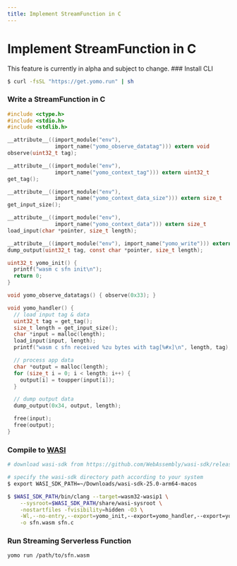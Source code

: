 ```yaml
---
title: Implement StreamFunction in C
---
```



# Implement StreamFunction in C

<Callout emoji="🚧" type="warning">
This feature is currently in alpha and subject to change.
</Callout>

<Steps>
### Install CLI

```bash
$ curl -fsSL "https://get.yomo.run" | sh
```

### Write a StreamFunction in C

```c
#include <ctype.h>
#include <stdio.h>
#include <stdlib.h>

__attribute__((import_module("env"),
               import_name("yomo_observe_datatag"))) extern void
observe(uint32_t tag);

__attribute__((import_module("env"),
               import_name("yomo_context_tag"))) extern uint32_t
get_tag();

__attribute__((import_module("env"),
               import_name("yomo_context_data_size"))) extern size_t
get_input_size();

__attribute__((import_module("env"),
               import_name("yomo_context_data"))) extern size_t
load_input(char *pointer, size_t length);

__attribute__((import_module("env"), import_name("yomo_write"))) extern int32_t
dump_output(uint32_t tag, const char *pointer, size_t length);

uint32_t yomo_init() {
  printf("wasm c sfn init\n");
  return 0;
}

void yomo_observe_datatags() { observe(0x33); }

void yomo_handler() {
  // load input tag & data
  uint32_t tag = get_tag();
  size_t length = get_input_size();
  char *input = malloc(length);
  load_input(input, length);
  printf("wasm c sfn received %zu bytes with tag[%#x]\n", length, tag);

  // process app data
  char *output = malloc(length);
  for (size_t i = 0; i < length; i++) {
    output[i] = toupper(input[i]);
  }

  // dump output data
  dump_output(0x34, output, length);

  free(input);
  free(output);
}
```

### Compile to [WASI](https://wasi.dev/)

```bash
# download wasi-sdk from https://github.com/WebAssembly/wasi-sdk/releases

# specify the wasi-sdk directory path according to your system
$ export WASI_SDK_PATH=~/Downloads/wasi-sdk-25.0-arm64-macos

$ $WASI_SDK_PATH/bin/clang --target=wasm32-wasip1 \
    --sysroot=$WASI_SDK_PATH/share/wasi-sysroot \
    -nostartfiles -fvisibility=hidden -O3 \
    -Wl,--no-entry,--export=yomo_init,--export=yomo_handler,--export=yomo_observe_datatags \
    -o sfn.wasm sfn.c
```

### Run Streaming Serverless Function

```bash
yomo run /path/to/sfn.wasm
```
</Steps>
